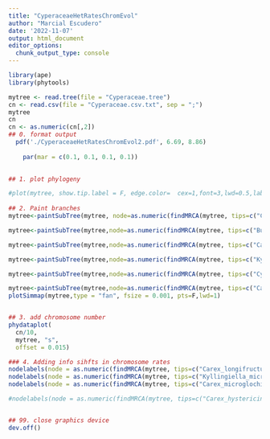 ```yaml
---
title: "CyperaceaeHetRatesChromEvol"
author: "Marcial Escudero"
date: '2022-11-07'
output: html_document
editor_options: 
  chunk_output_type: console
---
```


```r
library(ape)
library(phytools)

mytree <- read.tree(file = "Cyperaceae.tree")
cn <- read.csv(file = "Cyperaceae.csv.txt", sep = ";")
mytree
cn
cn <- as.numeric(cn[,2])
## 0. format output
  pdf('./CyperaceaeHetRatesChromEvol2.pdf', 6.69, 8.86)
 
    par(mar = c(0.1, 0.1, 0.1, 0.1))
    

## 1. plot phylogeny

#plot(mytree, show.tip.label = F, edge.color=  cex=1,font=3,lwd=0.5,label.offset = 1.)
    
## 2. Paint branches
mytree<-paintSubTree(mytree, node=as.numeric(findMRCA(mytree, tips=c("Carex_microglochin","Cyperus_cyperoides"), type=c("node"))),stem=1,state=2)

mytree<-paintSubTree(mytree,node=as.numeric(findMRCA(mytree, tips=c("Bulbostylis_ciliatifolia","Cyperus_cyperoides"), type=c("node"))),stem=0.2,state=3)

mytree<-paintSubTree(mytree,node=as.numeric(findMRCA(mytree, tips=c("Carex_microglochin","Carex_gibba"), type=c("node"))),stem=0.2,state=4)

mytree<-paintSubTree(mytree,node=as.numeric(findMRCA(mytree, tips=c("Kyllingiella_microcephala","Cyperus_cuspidatus"), type=c("node"))),stem=0.2,state=5)

mytree<-paintSubTree(mytree,node=as.numeric(findMRCA(mytree, tips=c("Cyperus_compressus","Cyperus_cyperoides"), type=c("node"))),stem=0.2,state=6)

mytree<-paintSubTree(mytree,node=as.numeric(findMRCA(mytree, tips=c("Carex_longifructus","Carex_erebus"), type=c("node"))),stem=0.2,state=7)
plotSimmap(mytree,type = "fan", fsize = 0.001, pts=F,lwd=1)


## 3. add chromosome number
phydataplot(
  cn/10, 
  mytree, "s",
  offset = 0.015)

### 4. Adding info sihfts in chromosome rates
nodelabels(node = as.numeric(findMRCA(mytree, tips=c("Carex_longifructus","Carex_erebus"), type=c("node"))), pch =21, col= 'orange', bg = 'orange', cex = 1)
nodelabels(node = as.numeric(findMRCA(mytree, tips=c("Kyllingiella_microcephala","Cyperus_cuspidatus"), type=c("node"))), pch =21, col= 'cyan', bg = 'cyan', cex = 1)
nodelabels(node = as.numeric(findMRCA(mytree, tips=c("Carex_microglochin","Carex_gibba"), type=c("node"))), pch =21, col= 'blue', bg = 'blue', cex = 1)

#nodelabels(node = as.numeric(findMRCA(mytree, tips=c("Carex_hystericina","Carex_saxatilis"), type=c("node"))), pch =21, col= 'cyan', bg = 'cyan', cex = 1)


## 99. close graphics device
dev.off()


```

